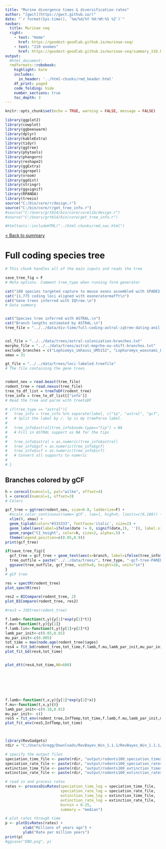 ```yaml
---
title: "Murine divergence times & diversification rates"
author: "[gwct](https://gwct.github.io/)"
date: "`r format(Sys.time(), '%m/%d/%Y %H:%M:%S %Z')`"
navbar:
  title: Murinae seq
  right:
    - text: "Home"
      href: https://goodest-goodlab.github.io/murinae-seq/
    - text: "210 exomes"
      href: https://goodest-goodlab.github.io/murinae-seq/summary_210.html
output:
  #html_document:
  rmdformats::robobook:
    highlight: kate
    includes:
      in_header: '../html-chunks/rmd_header.html'
    df_print: paged
    code_folding: hide
    number_sections: true
    toc_depth: 3
---
```


```r
knitr::opts_chunk$set(echo = TRUE, warning = FALSE, message = FALSE)

library(ggplot2)
library(cowplot)
library(ggbeeswarm)
library(dplyr)
library(kableExtra)
library(tidyr)
library(ggtree)
library(phytools)
library(phangorn)
library(reshape2)
library(ggExtra)
library(ggrepel)
library(vroom)
library(ggdist)
library(stringr)
library(ggsignif)
library(RPANDA)
library(treeio)
source("C:/bin/core/r/design.r")
source("C:/bin/core/r/get_tree_info.r")
#source("C:/Users/grt814/bin/core/corelib/design.r")
#source("C:/Users/grt814/bin/core/get_tree_info.r")

#htmltools::includeHTML("../html-chunks/rmd_nav.html")
```

[< Back to summary](summary_210.html)

# Full coding species tree

```r
# This chunk handles all of the main inputs and reads the tree

save_tree_fig = F
# Meta options. Comment tree_type when running form generator

cat("188 species targeted capture to mouse exons assembled with SPADES.\n")
cat("11,775 coding loci aligned with exonerate+mafft\n")
cat("Gene trees inferred with IQtree.\n")
# Data summary


cat("Species tree inferred with ASTRAL.\n")
cat("Branch lengths estimated by ASTRAL.\n")
tree_file = "../../data/div-time/full-coding-astral-iqtree-dating-anil-mmus-12.1.timetree.nex"


col_file = "../../data/trees/astral-colonization-branches.txt"
morpho_file = "../../data/trees/astral-moprho-ou-shift-branches.txt"
exclude_branches = c("Lophiomys_imhausi_UM5152", "Lophuromys_woosnami_LSUMZ37793", "<1>", "<187>", "<186>")
xmax = 31

gt_file = "../../data/trees/loci-labeled.treefile"
# The file containing the gene trees


rodent_nex = read.beast(tree_file)
rodent_tree = read.nexus(tree_file)
tree_to_df_list = treeToDF(rodent_tree)
tree_info = tree_to_df_list[["info"]]
# Read the tree and parse with treetoDF

# if(tree_type == "astral"){
#   tree_info = tree_info %>% separate(label, c("tp", "astral", "gcf", "scf"), sep="/", remove=F)
#   # Split the label by /. tp is my treeParse label.
#   
#   tree_info$astral[tree_info$node.type=="tip"] = NA
#   # Fill in ASTRAL support as NA for the tips
#   
#   tree_info$astral = as.numeric(tree_info$astral)
#   tree_info$gcf = as.numeric(tree_info$gcf)
#   tree_info$scf = as.numeric(tree_info$scf)
#   # Convert all supports to numeric
#   
# }


```


## Branches colored by gCF

```r
h = corecol(numcol=1, pal="wilke", offset=4)
l = corecol(numcol=1, offset=3)
# Colors

gcf_tree = ggtree(rodent_nex, size=0.8, ladderize=F) +
  #scale_color_continuous(name='gCF', low=l, high=h, limits=c(0,100)) +
  xlim(0, xmax) +
  geom_tiplab(color="#333333", fontface='italic', size=2) +
  geom_label(aes(label=ifelse(date != 0, signif(date,2), '')), label.size=NA, fill="transparent", hjust=-0.1, vjust=-0.1) +
  geom_range("CI_height", color=h, size=2, alpha=.5) +
  theme(legend.position=c(0.05,0.9))
print(gcf_tree)

if(save_tree_fig){
  gcf_tree = gcf_tree + geom_text(aes(x=branch, label=ifelse(tree_info$node.type=="internal",as.character(node), ''), label.size=NA, fill="transparent"), size=2, vjust=-0.2)
  tree_outfile = paste("../../data/trees/", tree_type, "-gcf-tree-PARED-gcf50.pdf", sep="")
  ggsave(tree_outfile, gcf_tree, width=8, height=16, unit="in")
}
# gCF tree
```



```r

res = spectR(rodent_tree)
plot_spectR(res)

res2 = BICompare(rodent_tree, 2)
plot_BICompare(rodent_tree, res2)

#res3 = JSDtree(rodent_tree)

f.lamb<-function(t,y){y[1]*exp(y[2]*t)}
f.mu<-function(t,y){y[1]}
f.lamb.lin<-function(t,y){y[1]+y[2]*t}
lamb_par_init<-c(0.05,0.01)
mu_par_init<-c(0.005)
tot_time = max(node.age(rodent_tree)$ages)
res4 = fit_bd(rodent_tree,tot_time,f.lamb,f.mu,lamb_par_init,mu_par_init,f=188/600,expo.lamb=TRUE,cst.mu=TRUE)
plot_fit_bd(res4,tot_time)


plot_dtt(res4,tot_time,N0=600)







f.lamb<-function(t,x,y){y[1]*exp(y[2]*x)}
f.mu<-function(t,x,y){0}
lamb_par_init<-c(0.10,0.01)
mu_par_init<- c()
res5 = fit_env(rodent_tree,InfTemp,tot_time,f.lamb,f.mu,lamb_par_init,mu_par_init,f=188/600,fix.mu=TRUE,dt=1e-3)
plot_fit_env(res5,InfTemp,tot_time)



library(RevGadgets)
rdir = "C:/Users/Gregg/Downloads/RevBayes_Win_1.1.1/RevBayes_Win_1.1.1/"

# specify the output files
speciation_time_file <- paste(rdir, "output/rodents100_speciation_times.log", sep="")
speciation_rate_file <- paste(rdir, "output/rodents100_speciation_rates.log", sep="")
extinction_time_file <- paste(rdir, "output/rodents100_extinction_times.log", sep="")
extinction_rate_file <- paste(rdir, "output/rodents100_extinction_rates.log", sep="")

# read in and process rates
rates <- processDivRates(speciation_time_log = speciation_time_file,
                         speciation_rate_log = speciation_rate_file,
                         extinction_time_log = extinction_time_file,
                         extinction_rate_log = extinction_rate_file,
                         burnin = 0.25,
                         summary = "median")

# plot rates through time
p <- plotDivRates(rates) +
        xlab("Millions of years ago") +
        ylab("Rate per million years")
print(p)
#ggsave("EBD.png", p)



```